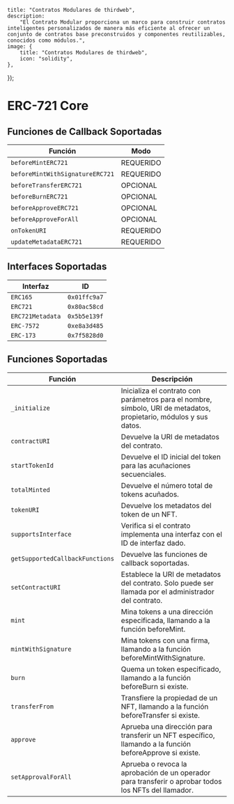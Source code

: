
    title: "Contratos Modulares de thirdweb",
    description:
        "El Contrato Modular proporciona un marco para construir contratos inteligentes personalizados de manera más eficiente al ofrecer un conjunto de contratos base preconstruidos y componentes reutilizables, conocidos como módulos.",
    image: {
        title: "Contratos Modulares de thirdweb",
        icon: "solidity",
    },
});

# ERC-721 Core

## Funciones de Callback Soportadas

| Función                          | Modo      |
|-----------------------------------|-----------|
| `beforeMintERC721`                | REQUERIDO |
| `beforeMintWithSignatureERC721`   | REQUERIDO |
| `beforeTransferERC721`            | OPCIONAL |
| `beforeBurnERC721`                | OPCIONAL |
| `beforeApproveERC721`             | OPCIONAL |
| `beforeApproveForAll`             | OPCIONAL |
| `onTokenURI`                      | REQUERIDO |
| `updateMetadataERC721`            | REQUERIDO |

## Interfaces Soportadas

| Interfaz        | ID              |
|------------------|-----------------|
| `ERC165`         | `0x01ffc9a7`    |
| `ERC721`         | `0x80ac58cd`    |
| `ERC721Metadata` | `0x5b5e139f`    |
| `ERC-7572`       | `0xe8a3d485`    |
| `ERC-173`        | `0x7f5828d0`    |

## Funciones Soportadas

| Función                | Descripción                                                                 |
|-------------------------|-----------------------------------------------------------------------------|
| `_initialize`           | Inicializa el contrato con parámetros para el nombre, símbolo, URI de metadatos, propietario, módulos y sus datos. |
| `contractURI`           | Devuelve la URI de metadatos del contrato.                                  |
| `startTokenId`          | Devuelve el ID inicial del token para las acuñaciones secuenciales.         |
| `totalMinted`           | Devuelve el número total de tokens acuñados.                                |
| `tokenURI`              | Devuelve los metadatos del token de un NFT.                                 |
| `supportsInterface`     | Verifica si el contrato implementa una interfaz con el ID de interfaz dado. |
| `getSupportedCallbackFunctions` | Devuelve las funciones de callback soportadas.                  |
| `setContractURI`        | Establece la URI de metadatos del contrato. Solo puede ser llamada por el administrador del contrato. |
| `mint`                  | Mina tokens a una dirección especificada, llamando a la función beforeMint. |
| `mintWithSignature`     | Mina tokens con una firma, llamando a la función beforeMintWithSignature.  |
| `burn`                  | Quema un token especificado, llamando a la función beforeBurn si existe.   |
| `transferFrom`          | Transfiere la propiedad de un NFT, llamando a la función beforeTransfer si existe. |
| `approve`               | Aprueba una dirección para transferir un NFT específico, llamando a la función beforeApprove si existe. |
| `setApprovalForAll`     | Aprueba o revoca la aprobación de un operador para transferir o aprobar todos los NFTs del llamador. |
